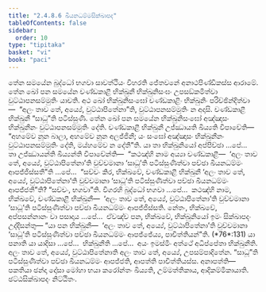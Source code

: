 ```yaml
---
title: "2.4.8.6 ඛීයනධම්මසික්ඛාපද"
tableOfContents: false
sidebar:
  order: 10
type: "tipitaka"
basket: "vi"
book: "paci"
---
```



<DynamicBreadcrumb />

<Division number="1146" book="paci">

<Paragraph number="3354" book="paci">
තේන සමයේන බුද්ධෝ භගවා සාවත්ථියං විහරති ජේතවනේ අනාථපිණ්ඩිකස්ස ආරාමේ. තේන ඛෝ පන සමයේන චණ්ඩකාළී භික්ඛුනී භික්ඛුනිසංඝං උපසඞ්කමිත්වා වුට්ඨාපනසම්මුතිං යාචති. අථ ඛෝ භික්ඛුනිසංඝෝ චණ්ඩකාළිං භික්ඛුනිං පරිච්ඡින්දිත්වා—  “අලං තාව තේ, අය්‍යේ, වුට්ඨාපිතේනා”ති, වුට්ඨාපනසම්මුතිං න අදාසි. චණ්ඩකාළී භික්ඛුනී “සාධූ”ති පටිස්සුණි. තේන ඛෝ පන සමයේන භික්ඛුනිසංඝෝ අඤ්ඤාසං භික්ඛුනීනං වුට්ඨාපනසම්මුතිං දේති. චණ්ඩකාළී භික්ඛුනී උජ්ඣායති ඛිය්‍යති විපාචේති—  “අහමේව නූන බාලා, අහමේව නූන අලජ්ජිනී; යං සංඝෝ අඤ්ඤාසං භික්ඛුනීනං වුට්ඨාපනසම්මුතිං දේති, මය්හමේව න දේතී”ති.
</Paragraph>

<Paragraph number="3355" book="paci">
යා තා භික්ඛුනියෝ අප්පිච්ඡා …පේ…  තා උජ්ඣායන්ති ඛිය්‍යන්ති විපාචේන්ති—  “කථඤ්හි නාම අය්‍යා චණ්ඩකාළී—  ‘අලං තාව තේ, අය්‍යේ, වුට්ඨාපිතේනා’ති වුච්චමානා ‘සාධූ’ති පටිස්සුණිත්වා පච්ඡා ඛීයනධම්මං ආපජ්ජිස්සතී”ති …පේ…  “සච්චං කිර, භික්ඛවේ, චණ්ඩකාළී භික්ඛුනී ‘අලං තාව තේ, අය්‍යේ, වුට්ඨාපිතේනා’ති වුච්චමානා ‘සාධූ’ති පටිස්සුණිත්වා පච්ඡා ඛීයනධම්මං ආපජ්ජතී”ති? “සච්චං, භගවා”ති. විගරහි බුද්ධෝ භගවා …පේ…  කථඤ්හි නාම, භික්ඛවේ, චණ්ඩකාළී භික්ඛුනී—  ‘අලං තාව තේ, අය්‍යේ, වුට්ඨාපිතේනා’ති වුච්චමානා ‘සාධූ’ති පටිස්සුණිත්වා පච්ඡා ඛීයනධම්මං ආපජ්ජිස්සති. නේතං, භික්ඛවේ, අප්පසන්නානං වා පසාදාය …පේ…  ඒවඤ්ච පන, භික්ඛවේ, භික්ඛුනියෝ ඉමං සික්ඛාපදං උද්දිසන්තු—
</Paragraph>

</Division>
<Division number="1147" book="paci">

<Paragraph number="3356" book="paci">
<Emphasis>“යා පන භික්ඛුනී—  ‘අලං තාව තේ, අය්‍යේ, වුට්ඨාපිතේනා’ති වුච්චමානා ‘සාධූ’ති පටිස්සුණිත්වා පච්ඡා ඛීයනධම්මං ආපජ්ජේය්‍ය, පාචිත්තියන්”</Emphasis>ති. (*76*:<Emphasis>131</Emphasis>)
</Paragraph>

</Division>
<Division number="1148" book="paci">

<Paragraph number="3357" book="paci">
<Emphasis>යා පනා</Emphasis>ති යා යාදිසා …පේ…  <Emphasis>භික්ඛුනී</Emphasis>ති …පේ…  අයං ඉමස්මිං අත්ථේ අධිප්පේතා භික්ඛුනීති.
</Paragraph>

<Paragraph number="3358" book="paci">
<Emphasis>අලං තාව තේ, අය්‍යේ, වුට්ඨාපිතේනා</Emphasis>ති අලං තාව තේ, අය්‍යේ, උපසම්පාදිතේන. “සාධූ”ති පටිස්සුණිත්වා පච්ඡා ඛීයනධම්මං ආපජ්ජති, ආපත්ති පාචිත්තියස්ස.
</Paragraph>

</Division>
<Division number="1149" book="paci">

<Paragraph number="3359" book="paci">
අනාපත්ති—  පකතියා ඡන්දා දෝසා මෝහා භයා කරෝන්තං ඛිය්‍යති, උම්මත්තිකාය, ආදිකම්මිකායාති.

</Paragraph>
</Division>

<Paragraph number="3360" type="center" book="paci">
ඡට්ඨසික්ඛාපදං නිට්ඨිතං.
</Paragraph>